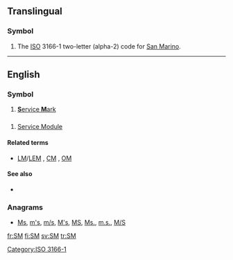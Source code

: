 {{also|.sm|sm|Sm|℠}}
==Translingual==

===Symbol===
{{infl|mul|symbol}}
# The [[ISO]] 3166-1 two-letter (alpha-2) code for [[San Marino]].

[[Category:ISO 3166-1]]
----
==English==
{{wikipedia}}

===Symbol===
{{infl|en|symbol}}

# [[service mark|'''S'''ervice '''M'''ark]]

==={{initialism}}===
{{en-noun}}

# {{US|space}} [[Service Module]]

====Related terms====
* {{sense|Service Module}} [[LM]]/[[LEM]] , [[CM]] , [[OM]]

====See also====
* {{sense|Service Module}} {{pedia|Service Module}}

===Anagrams===
* {{alphagram|ms}} [[Ms#English|Ms]], [[m's#English|m's]], [[m/s#English|m/s]], [[M's#English|M's]], [[MS#English|MS]], [[Ms.#English|Ms.]], [[m.s.#English|m.s.]], [[M/S#English|M/S]]
[[fr:SM]]
[[fi:SM]]
[[sv:SM]]
[[tr:SM]]